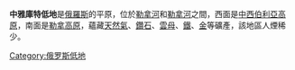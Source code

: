 '''中雅庫特低地'''是[[俄羅斯|俄羅斯]]的平原，位於[[勒拿河|勒拿河]]和[[勒拿河|勒拿河]]之間，西面是[[中西伯利亞高原|中西伯利亞高原]]，南面是[[勒拿高原|勒拿高原]]，蘊藏[[天然氣|天然氣]]、[[鑽石|鑽石]]、[[雲母|雲母]]、[[鐵|鐵]]、[[金|金]]等礦產，該地區人煙稀少。

[[Category:俄罗斯低地|Category:俄罗斯低地]]

{{Russia-geo-stub}}